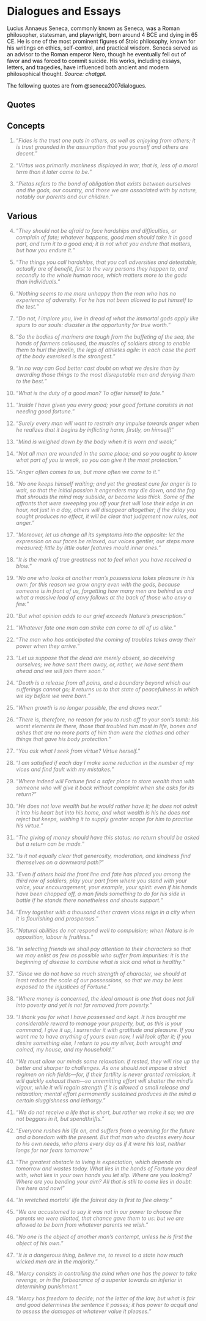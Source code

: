 # Dialogues and Essays

Lucius Annaeus Seneca, commonly known as Seneca, was a Roman philosopher, statesman, and playwright, born around 4 BCE and dying in 65 CE. He is one of the most prominent figures of Stoic philosophy, known for his writings on ethics, self-control, and practical wisdom. Seneca served as an advisor to the Roman emperor Nero, though he eventually fell out of favor and was forced to commit suicide. His works, including essays, letters, and tragedies, have influenced both ancient and modern philosophical thought. *Source: chatgpt.*

The following quotes are from @seneca2007dialogues.

## Quotes

## Concepts
::: {style="color: gray"}
1.  "*Fides is the trust one puts in others, as well as enjoying from others; it is trust grounded in the assumption that you yourself and others are decent.*"
:::

::: {style="color: gray"}
2.  "*Virtus was primarily manliness displayed in war, that is, less of a moral term than it later came to be.*"
:::

::: {style="color: gray"}
3.  "*Pietas refers to the bond of obligation that exists between ourselves and the gods, our country, and those we are associated with by nature, notably our parents and our children.*"
:::

## Various
::: {style="color: gray"}
4.  "*They should not be afraid to face hardships and difficulties, or complain of fate; whatever happens, good men should take it in good part, and turn it to a good end; it is not what you endure that matters, but how you endure it.*"
:::

::: {style="color: gray"}
5.  "*The things you call hardships, that you call adversities and detestable, actually are of benefit, first to the very persons they happen to, and secondly to the whole human race, which matters more to the gods than individuals.*"
:::

::: {style="color: gray"}
6.  "*Nothing seems to me more unhappy than the man who has no experience of adversity. For he has not been allowed to put himself to the test.*"
:::

::: {style="color: gray"}
7.  "*Do not, I implore you, live in dread of what the immortal gods apply like spurs to our souls: disaster is the opportunity for true worth.*"
:::

::: {style="color: gray"}
8.  "*So the bodies of mariners are tough from the buffeting of the sea, the hands of farmers calloused, the muscles of soldiers strong to enable them to hurl the javelin, the legs of athletes agile: in each case the part of the body exercised is the strongest.*"
:::

::: {style="color: gray"}
9.  "*In no way can God better cast doubt on what we desire than by awarding those things to the most disreputable men and denying them to the best.*"
:::

::: {style="color: gray"}
10.  "*What is the duty of a good man? To offer himself to fate.*"
:::

::: {style="color: gray"}
11.  "*Inside I have given you every good; your good fortune consists in not needing good fortune.*"
:::

::: {style="color: gray"}
12.  "*Surely every man will want to restrain any impulse towards anger when he realizes that it begins by inflicting harm, firstly, on himself!*"
:::

::: {style="color: gray"}
13.  "*Mind is weighed down by the body when it is worn and weak;*"
:::

::: {style="color: gray"}
14.  "*Not all men are wounded in the same place; and so you ought to know what part of you is weak, so you can give it the most protection.*"
:::

::: {style="color: gray"}
15.  "*Anger often comes to us, but more often we come to it.*"
:::

::: {style="color: gray"}
16.  "*No one keeps himself waiting; and yet the greatest cure for anger is to wait, so that the initial passion it engenders may die down, and the fog that shrouds the mind may subside, or become less thick. Some of the affronts that were sweeping you off your feet will lose their edge in an hour, not just in a day, others will disappear altogether; if the delay you sought produces no effect, it will be clear that judgement now rules, not anger.*"
:::

::: {style="color: gray"}
17.  "*Moreover, let us change all its symptoms into the opposite: let the expression on our faces be relaxed, our voices gentler, our steps more measured; little by little outer features mould inner ones.*"
:::

::: {style="color: gray"}
18.  "*It is the mark of true greatness not to feel when you have received a blow.*"
:::

::: {style="color: gray"}
19.  "*No one who looks at another man’s possessions takes pleasure in his own: for this reason we grow angry even with the gods, because someone is in front of us, forgetting how many men are behind us and what a massive load of envy follows at the back of those who envy a few.*"
:::

::: {style="color: gray"}
20.  "*But what opinion adds to our grief exceeds Nature’s prescription.*"
:::

::: {style="color: gray"}
21.  "*Whatever fate one man can strike can come to all of us alike.*"
:::

::: {style="color: gray"}
22.  "*The man who has anticipated the coming of troubles takes away their power when they arrive.*"
:::

::: {style="color: gray"}
23.  "*Let us suppose that the dead are merely absent, so deceiving ourselves; we have sent them away, or, rather, we have sent them ahead and we will join them soon.*"
:::

::: {style="color: gray"}
24.  "*Death is a release from all pains, and a boundary beyond which our sufferings cannot go; it returns us to that state of peacefulness in which we lay before we were born.*"
:::

::: {style="color: gray"}
25.  "*When growth is no longer possible, the end draws near.*"
:::

::: {style="color: gray"}
26.  "*There is, therefore, no reason for you to rush off to your son’s tomb: his worst elements lie there, those that troubled him most in life, bones and ashes that are no more parts of him than were the clothes and other things that gave his body protection.*"
:::

::: {style="color: gray"}
27.  "*You ask what I seek from virtue? Virtue herself.*"
:::

::: {style="color: gray"}
28.  "*I am satisfied if each day I make some reduction in the number of my vices and find fault with my mistakes.*"
:::

::: {style="color: gray"}
29.  "*Where indeed will Fortune find a safer place to store wealth than with someone who will give it back without complaint when she asks for its return?*"
:::

::: {style="color: gray"}
30.  "*He does not love wealth but he would rather have it; he does not admit it into his heart but into his home, and what wealth is his he does not reject but keeps, wishing it to supply greater scope for him to practise his virtue.*"
:::

::: {style="color: gray"}
31.  "*The giving of money should have this status: no return should be asked but a return can be made.*"
:::

::: {style="color: gray"}
32.  "*Is it not equally clear that generosity, moderation, and kindness find themselves on a downward path?*"
:::

::: {style="color: gray"}
33.  "*Even if others hold the front line and fate has placed you among the third row of soldiers, play your part from where you stand with your voice, your encouragement, your example, your spirit: even if his hands have been chopped off, a man finds something to do for his side in battle if he stands there nonetheless and shouts support.*"
:::

::: {style="color: gray"}
34.  "*Envy together with a thousand other craven vices reign in a city when it is flourishing and prosperous.*"
:::

::: {style="color: gray"}
35.  "*Natural abilities do not respond well to compulsion; when Nature is in opposition, labour is fruitless.*"
:::

::: {style="color: gray"}
36.  "*In selecting friends we shall pay attention to their characters so that we may enlist as few as possible who suffer from impurities: it is the beginning of disease to combine what is sick and what is healthy.*"
:::

::: {style="color: gray"}
37.  "*Since we do not have so much strength of character, we should at least reduce the scale of our possessions, so that we may be less exposed to the injustices of Fortune.*"
:::

::: {style="color: gray"}
38.  "*Where money is concerned, the ideal amount is one that does not fall into poverty and yet is not far removed from poverty.*"
:::

::: {style="color: gray"}
39.  "*I thank you for what I have possessed and kept. It has brought me considerable reward to manage your property, but, as this is your command, I give it up, I surrender it with gratitude and pleasure. If you want me to have anything of yours even now, I will look after it; if you desire something else, I return to you my silver, both wrought and coined, my house, and my household.*"
:::

::: {style="color: gray"}
40.  "*We must allow our minds some relaxation: if rested, they will rise up the better and sharper to challenges. As one should not impose a strict regimen on rich fields—for, if their fertility is never granted remission, it will quickly exhaust them—so unremitting effort will shatter the mind’s vigour, while it will regain strength if it is allowed a small release and relaxation; mental effort permanently sustained produces in the mind a certain sluggishness and lethargy.*"
:::

::: {style="color: gray"}
41.  "*We do not receive a life that is short, but rather we make it so; we are not beggars in it, but spendthrifts.*"
:::

::: {style="color: gray"}
42.  "*Everyone rushes his life on, and suffers from a yearning for the future and a boredom with the present. But that man who devotes every hour to his own needs, who plans every day as if it were his last, neither longs for nor fears tomorrow.*"
:::

::: {style="color: gray"}
43.  "*The greatest obstacle to living is expectation, which depends on tomorrow and wastes today. What lies in the hands of Fortune you deal with, what lies in your own hands you let slip. Where are you looking? Where are you bending your aim? All that is still to come lies in doubt: live here and now!*"
:::

::: {style="color: gray"}
44.  "*In wretched mortals’ life the fairest day Is first to flee alway.*"
:::

::: {style="color: gray"}
45.  "*We are accustomed to say it was not in our power to choose the parents we were allotted, that chance gave them to us: but we are allowed to be born from whatever parents we wish.*"
:::

::: {style="color: gray"}
46.  "*No one is the object of another man’s contempt, unless he is first the object of his own.*"
:::

::: {style="color: gray"}
47.  "*It is a dangerous thing, believe me, to reveal to a state how much wicked men are in the majority.*"
:::

::: {style="color: gray"}
48.  "*Mercy consists in controlling the mind when one has the power to take revenge, or in the forbearance of a superior towards an inferior in determining punishment.*"
:::

::: {style="color: gray"}
49.  "*Mercy has freedom to decide; not the letter of the law, but what is fair and good determines the sentence it passes; it has power to acquit and to assess the damages at whatever value it pleases.*"
:::
